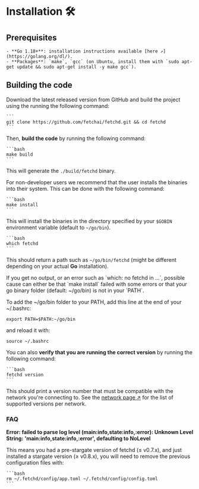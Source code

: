
# Installation 🛠

## Prerequisites

    - **Go 1.18+**: installation instructions available [here ↗️](https://golang.org/dl/).
    - **Packages**: `make`, `gcc` (on Ubuntu, install them with `sudo apt-get update && sudo apt-get install -y make gcc`).

## Building the code

Download the latest released version from GitHub and build the project using the running the following command:

    ```
    git clone https://github.com/fetchai/fetchd.git && cd fetchd
    ```

Then, **build the code** by running the following command:

    ```bash
    make build
    ```

This will generate the `./build/fetchd` binary.

For non-developer users we recommend that the user installs the binaries into their system. This can be done with the following command:

    ```bash
    make install
    ```

This will install the binaries in the directory specified by your `$GOBIN` environment variable (default to `~/go/bin`).

    ```bash
    which fetchd
    ```

This should return a path such as `~/go/bin/fetchd` (might be different depending on your actual **Go** installation).

<Callout type="info" emoji="ℹ️">
  If you get no output, or an error such as `which: no fetchd in ...`, possible cause can either be that `make install` failed with some errors or that your go binary folder (default: ~/go/bin) is not in your `PATH`.

  To add the ~/go/bin folder to your PATH, add this line at the end of your ~/.bashrc:

  ```
  export PATH=$PATH:~/go/bin
  ```

  and reload it with:

  ```
  source ~/.bashrc
  ```
  </Callout>

You can also **verify that you are running the correct version** by running the following command:

    ```bash
    fetchd version
    ```

This should print a version number that must be compatible with the network you're connecting to. See the [network page ↗️](/references/ledger/active-networks) for the list of supported versions per network.

### FAQ

**Error: failed to parse log level (main:info,state:info,:error): Unknown Level String: 'main:info,state:info,:error', defaulting to NoLevel**

This means you had a pre-stargate version of fetchd (≤ v0.7.x), and just installed a stargate version (≥ v0.8.x), you will need to remove the previous configuration files with:

    ```bash
    rm ~/.fetchd/config/app.toml ~/.fetchd/config/config.toml
    ```
